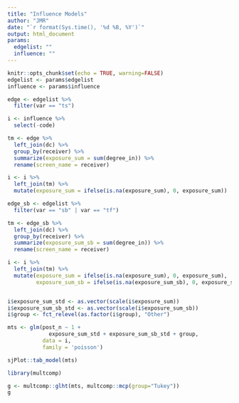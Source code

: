 ```yaml
---
title: "Influence Models"
author: "JMR"
date: "`r format(Sys.time(), '%d %B, %Y')`"
output: html_document
params:
  edgelist: ""
  influence: ""
---
```


```r
knitr::opts_chunk$set(echo = TRUE, warning=FALSE)
edgelist <- params$edgelist
influence <- params$influence
```

```r
edge <- edgelist %>% 
  filter(var == "ts")

i <- influence %>% 
  select(-code)

tm <- edge %>% 
  left_join(dc) %>% 
  group_by(receiver) %>% 
  summarize(exposure_sum = sum(degree_in)) %>% 
  rename(screen_name = receiver)

i <- i %>% 
  left_join(tm) %>% 
  mutate(exposure_sum = ifelse(is.na(exposure_sum), 0, exposure_sum))

edge_sb <- edgelist %>% 
  filter(var == "sb" | var == "tf")

tm <- edge_sb %>% 
  left_join(dc) %>% 
  group_by(receiver) %>% 
  summarize(exposure_sum_sb = sum(degree_in)) %>% 
  rename(screen_name = receiver)

i <- i %>% 
  left_join(tm) %>% 
  mutate(exposure_sum = ifelse(is.na(exposure_sum), 0, exposure_sum),
         exposure_sum_sb = ifelse(is.na(exposure_sum_sb), 0, exposure_sum_sb))


i$exposure_sum_std <- as.vector(scale(i$exposure_sum))
i$exposure_sum_sb_std <- as.vector(scale(i$exposure_sum_sb))
i$group <- fct_relevel(as.factor(i$group), "Other")

mts <- glm(post_n ~ 1 +
             exposure_sum_std + exposure_sum_sb_std + group,
           data = i,
           family = 'poisson')

sjPlot::tab_model(mts)

library(multcomp)

g <- multcomp::glht(mts, multcomp::mcp(group="Tukey"))
g
```